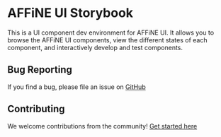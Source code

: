 
<Meta title="Introduction" />

# AFFiNE UI Storybook

This is a UI component dev environment for AFFiNE UI.
It allows you to browse the AFFiNE UI components,
view the different states of each component,
and interactively develop and test components.

## Bug Reporting

If you find a bug, please file an issue on [GitHub](https://github.com/toeverything/AFFiNE/issues)

## Contributing

We welcome contributions from the community! [Get started here](https://github.com/toeverything/AFFiNE/blob/master/docs/BUILDING.md)
